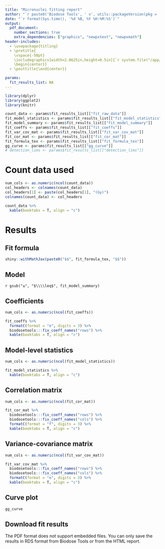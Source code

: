 ```yaml
---
title: "Micronuclei fitting report"
author: "`r paste0('Biodose Tools', ' v', utils::packageVersion(pkg = 'biodosetools'))`"
date: "`r format(Sys.time(), '%d %B, %Y %H:%M:%S')`"
output: 
  pdf_document:
    number_sections: true
    extra_dependencies: ["graphicx", "newpxtext", "newpxmath"]
header-includes:
  - \usepackage{titling}
  - \pretitle{
    \vspace{-50pt}
    \includegraphics[width=2.0625in,height=0.5in]{`r system.file("/app/reports/logo.pdf", package = "biodosetools")`}\LARGE\\
    \begin{center}}
  - \posttitle{\end{center}}

params:
  fit_results_list: NA
---
```


```r
library(dplyr)
library(ggplot2)
library(knitr)
```


```r
count_data <- params$fit_results_list[["fit_raw_data"]]
fit_model_statistics <- params$fit_results_list[["fit_model_statistics"]]
fit_model_summary <- params$fit_results_list[["fit_model_summary"]]
fit_coeffs <- params$fit_results_list[["fit_coeffs"]]
fit_var_cov_mat <- params$fit_results_list[["fit_var_cov_mat"]]
fit_cor_mat <- params$fit_results_list[["fit_cor_mat"]]
fit_formula_tex <- params$fit_results_list[["fit_formula_tex"]]
gg_curve <- params$fit_results_list[["gg_curve"]]
# detection_lims <- params$fit_results_list[["detection_lims"]]
```

# Count data used

```r
num_cols <- as.numeric(ncol(count_data))
col_headers <- colnames(count_data)
col_headers[1] <- paste(col_headers[1], "(Gy)")
colnames(count_data) <- col_headers

count_data %>% 
  kable(booktabs = T, align = "c")
```


# Results

## Fit formula

```r
shiny::withMathJax(paste0("$$", fit_formula_tex, "$$"))
```

## Model

`r gsub("≤", "$\\\\leq$", fit_model_summary)`

## Coefficients

```r
num_cols <- as.numeric(ncol(fit_coeffs))

fit_coeffs %>%
  formatC(format = "e", digits = 3) %>%
  biodosetools:::fix_coeff_names("rows") %>% 
  kable(booktabs = T, align = "c")
```

## Model-level statistics

```r
num_cols <- as.numeric(ncol(fit_model_statistics))

fit_model_statistics %>%
  kable(booktabs = T, align = "c")
```

## Correlation matrix

```r
num_cols <- as.numeric(ncol(fit_cor_mat))

fit_cor_mat %>%
  biodosetools:::fix_coeff_names("rows") %>% 
  biodosetools:::fix_coeff_names("cols") %>% 
  formatC(format = "f", digits = 3) %>%
  kable(booktabs = T, align = "c")
```

## Variance-covariance matrix

```r
num_cols <- as.numeric(ncol(fit_var_cov_mat))

fit_var_cov_mat %>%
  biodosetools:::fix_coeff_names("rows") %>% 
  biodosetools:::fix_coeff_names("cols") %>% 
  formatC(format = "e", digits = 3) %>%
  kable(booktabs = T, align = "c")
```

## Curve plot

```r
gg_curve
```

## Download fit results

The PDF format does not support embedded files. You can only save the results in RDS format from Biodose Tools or from the HTML report.
